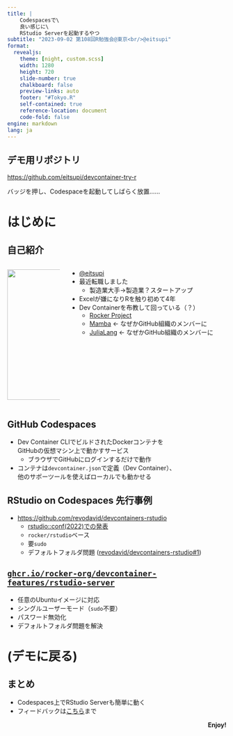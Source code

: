 ```yaml
---
title: |
    Codespacesで\
    良い感じに\
    RStudio Serverを起動するやつ
subtitle: "2023-09-02 第108回R勉強会@東京<br/>@eitsupi"
format:
  revealjs:
    theme: [night, custom.scss]
    width: 1280
    height: 720
    slide-number: true
    chalkboard: false
    preview-links: auto
    footer: "#Tokyo.R"
    self-contained: true
    reference-location: document
    code-fold: false
engine: markdown
lang: ja
---
```


## デモ用リポジトリ

<https://github.com/eitsupi/devcontainer-try-r>

バッジを押し、Codespaceを起動してしばらく放置……

# はじめに

## 自己紹介

:::: {.columns}

::: {.column width="25%"}

![](../image/eitsupi.jpg){fig-align="center" width="300" height="300"}

:::

::: {.column width="75%"}

- [@eitsupi](https://github.com/eitsupi)
- 最近転職しました
  - 製造業大手→製造業？スタートアップ
- Excelが嫌になりRを触り初めて4年
- Dev Containerを布教して回っている（？）
  - [Rocker Project](https://github.com/rocker-org/devcontainer-features)
  - [Mamba](https://github.com/mamba-org/devcontainer-features) ← なぜかGitHub組織のメンバーに
  - [JuliaLang](https://github.com/JuliaLang/devcontainer-features) ← なぜかGitHub組織のメンバーに

:::

::::

## GitHub Codespaces

- Dev Container CLIでビルドされたDockerコンテナを\
  GitHubの仮想マシン上で動かすサービス
  - ブラウザでGitHubにログインするだけで動作
- コンテナは`devcontainer.json`で定義（Dev Container）、\
  他のサポーツールを使えばローカルでも動かせる

## RStudio on Codespaces 先行事例

- <https://github.com/revodavid/devcontainers-rstudio>
  - [rstudio::conf(2022)での発表](https://www.rstudio.com/conference/2022/talks/zero-setup-r-workshops-github/)
  - `rocker/rstudio`ベース
  - 要`sudo`
  - デフォルトフォルダ問題 ([revodavid/devcontainers-rstudio#1](https://github.com/revodavid/devcontainers-rstudio/issues/1))

## [`ghcr.io/rocker-org/devcontainer-features/rstudio-server`](https://github.com/rocker-org/devcontainer-features/tree/main/src/rstudio-server)

- 任意のUbuntuイメージに対応
- シングルユーザーモード（`sudo`不要）
- パスワード無効化
- デフォルトフォルダ問題を解決

# (デモに戻る)

## まとめ

::: {.incremental}

- Codespaces上でRStudio Serverも簡単に動く
- フィードバックは[こちら](https://github.com/rocker-org/devcontainer-features/issues)まで

:::

<div style="text-align: right;">
**Enjoy!**
</div>
